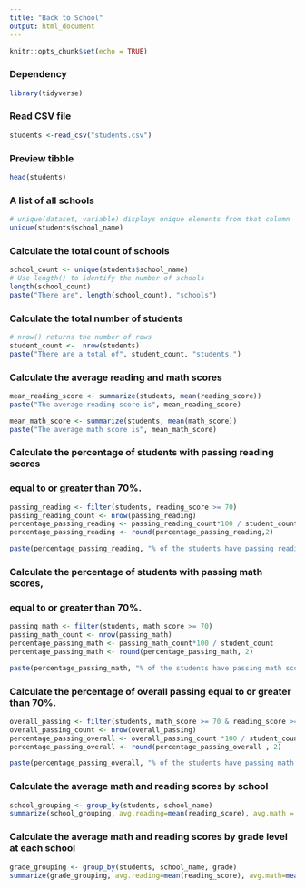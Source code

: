 ```yaml
---
title: "Back to School"
output: html_document
---
```


```r
knitr::opts_chunk$set(echo = TRUE)
```

### Dependency
```r
library(tidyverse)
```
### Read CSV file
```r
students <-read_csv("students.csv")
```
### Preview tibble
```r
head(students)
```

### A list of all schools
```r
# unique(dataset, variable) displays unique elements from that column
unique(students$school_name)
```

### Calculate the total count of schools
```r
school_count <- unique(students$school_name)
# Use length() to identify the number of schools
length(school_count)
paste("There are", length(school_count), "schools")
```

### Calculate the total number of students
```r
# nrow() returns the number of rows
student_count <-  nrow(students)
paste("There are a total of", student_count, "students.")
```

### Calculate the average reading and math scores
```r
mean_reading_score <- summarize(students, mean(reading_score))
paste("The average reading score is", mean_reading_score)

mean_math_score <- summarize(students, mean(math_score))
paste("The average math score is", mean_math_score)
```
### Calculate the percentage of students with passing reading scores
### equal to or greater than 70%.
```r
passing_reading <- filter(students, reading_score >= 70)
passing_reading_count <- nrow(passing_reading)
percentage_passing_reading <- passing_reading_count*100 / student_count
percentage_passing_reading <- round(percentage_passing_reading,2)

paste(percentage_passing_reading, "% of the students have passing reading scores.")
```
### Calculate the percentage of students with passing math scores,
### equal to or greater than 70%.
```r
passing_math <- filter(students, math_score >= 70)
passing_math_count <- nrow(passing_math)
percentage_passing_math <- passing_math_count*100 / student_count
percentage_passing_math <- round(percentage_passing_math, 2)

paste(percentage_passing_math, "% of the students have passing math scores.")
```
### Calculate the percentage of overall passing equal to or greater than 70%.
```r
overall_passing <- filter(students, math_score >= 70 & reading_score >= 70)
overall_passing_count <- nrow(overall_passing)
percentage_passing_overall <- overall_passing_count *100 / student_count
percentage_passing_overall <- round(percentage_passing_overall , 2)

paste(percentage_passing_overall, "% of the students have passing math and reading scores.")
```
### Calculate the average math and reading scores by school
```r
school_grouping <- group_by(students, school_name)
summarize(school_grouping, avg.reading=mean(reading_score), avg.math = mean(math_score))
```

### Calculate the average math and reading scores by grade level at each school
```r
grade_grouping <- group_by(students, school_name, grade)
summarize(grade_grouping, avg.reading=mean(reading_score), avg.math=mean(math_score))
```
